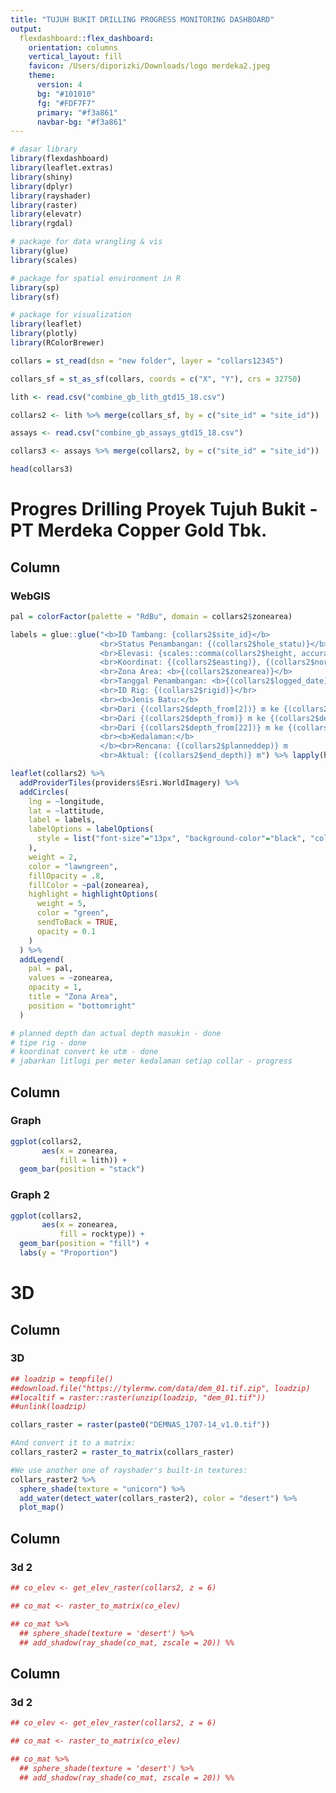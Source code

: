 ```yaml
---
title: "TUJUH BUKIT DRILLING PROGRESS MONITORING DASHBOARD"
output:
  flexdashboard::flex_dashboard:
    orientation: columns
    vertical_layout: fill
    favicon: /Users/diporizki/Downloads/logo merdeka2.jpeg
    theme:
      version: 4
      bg: "#101010"
      fg: "#FDF7F7"
      primary: "#f3a861"
      navbar-bg: "#f3a861"
---
```


```r
# dasar library
library(flexdashboard)
library(leaflet.extras)
library(shiny)
library(dplyr)
library(rayshader)
library(raster)
library(elevatr)
library(rgdal)

# package for data wrangling & vis
library(glue)
library(scales)

# package for spatial environment in R
library(sp)
library(sf)

# package for visualization
library(leaflet)
library(plotly)
library(RColorBrewer)

collars = st_read(dsn = "new folder", layer = "collars12345")

collars_sf = st_as_sf(collars, coords = c("X", "Y"), crs = 32750)

lith <- read.csv("combine_gb_lith_gtd15_18.csv")

collars2 <- lith %>% merge(collars_sf, by = c("site_id" = "site_id"))

assays <- read.csv("combine_gb_assays_gtd15_18.csv")

collars3 <- assays %>% merge(collars2, by = c("site_id" = "site_id"))

head(collars3)
```

Progres Drilling Proyek Tujuh Bukit - PT Merdeka Copper Gold Tbk.
=======================================================================

Column {data-width=750}
-----------------------------------------------------------------------

### WebGIS
```r

pal = colorFactor(palette = "RdBu", domain = collars2$zonearea)

labels = glue::glue("<b>ID Tambang: {collars2$site_id}</b>
                    <br>Status Penambangan: {(collars2$hole_statu)}</b>
                    <br>Elevasi: {scales::comma(collars2$height, accuracy = 1)} m
                    <br>Koordinat: {(collars2$easting)}, {(collars2$northing)} UTM
                    <br>Zona Area: <b>{(collars2$zonearea)}</b>
                    <br>Tanggal Penambangan: <b>{(collars2$logged_date)}</b>
                    <br>ID Rig: {(collars2$rigid)}</br>
                    <br><b>Jenis Batu:</b>
                    <br>Dari {(collars2$depth_from[2])} m ke {(collars2$depth_to[2])} m = <b>{(collars2$rocktype[2])}</b>
                    <br>Dari {(collars2$depth_from)} m ke {(collars2$depth_to)} m = <b>{(collars2$rocktype)}</b>
                    <br>Dari {(collars2$depth_from[22])} m ke {(collars2$depth_to[22])} m = <b>{(collars2$rocktype[22])}</br>
                    <br><b>Kedalaman:</b>
                    </b><br>Rencana: {(collars2$planneddep)} m
                    <br>Aktual: {(collars2$end_depth)} m") %>% lapply(htmltools::HTML)

leaflet(collars2) %>%
  addProviderTiles(providers$Esri.WorldImagery) %>% 
  addCircles(
    lng = ~longitude,
    lat = ~lattitude,
    label = labels,
    labelOptions = labelOptions(
      style = list("font-size"="13px", "background-color"="black", "color"="white")
    ),
    weight = 2, 
    color = "lawngreen", 
    fillOpacity = .8, 
    fillColor = ~pal(zonearea),
    highlight = highlightOptions(
      weight = 5,
      color = "green",
      sendToBack = TRUE,
      opacity = 0.1
    )
  ) %>%
  addLegend(
    pal = pal,
    values = ~zonearea,
    opacity = 1,
    title = "Zona Area",
    position = "bottomright"
  )

# planned depth dan actual depth masukin - done
# tipe rig - done
# koordinat convert ke utm - done
# jabarkan litlogi per meter kedalaman setiap collar - progress
```

Column {data-width=250}
-----------------------------------------------------------------------

### Graph

```r
ggplot(collars2, 
       aes(x = zonearea, 
           fill = lith)) + 
  geom_bar(position = "stack")
```

### Graph 2

```r
ggplot(collars2, 
       aes(x = zonearea, 
           fill = rocktype)) + 
  geom_bar(position = "fill") +
  labs(y = "Proportion")
```

3D
=======================================================================

Column {data-width=750}
-----------------------------------------------------------------------

### 3D
```r
## loadzip = tempfile() 
##download.file("https://tylermw.com/data/dem_01.tif.zip", loadzip)
##localtif = raster::raster(unzip(loadzip, "dem_01.tif"))
##unlink(loadzip)

collars_raster = raster(paste0("DEMNAS_1707-14_v1.0.tif"))

#And convert it to a matrix:
collars_raster2 = raster_to_matrix(collars_raster)

#We use another one of rayshader's built-in textures:
collars_raster2 %>%
  sphere_shade(texture = "unicorn") %>%
  add_water(detect_water(collars_raster2), color = "desert") %>%
  plot_map()
```

Column {data-width=250}
-----------------------------------------------------------------------

### 3d 2
```r
## co_elev <- get_elev_raster(collars2, z = 6)

## co_mat <- raster_to_matrix(co_elev)

## co_mat %>%
  ## sphere_shade(texture = 'desert') %>%
  ## add_shadow(ray_shade(co_mat, zscale = 20)) %%
```

Column {data-width=250}
-----------------------------------------------------------------------

### 3d 2
```r
## co_elev <- get_elev_raster(collars2, z = 6)

## co_mat <- raster_to_matrix(co_elev)

## co_mat %>%
  ## sphere_shade(texture = 'desert') %>%
  ## add_shadow(ray_shade(co_mat, zscale = 20)) %%
```